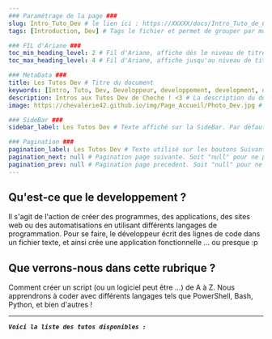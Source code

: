 ---
### Paramétrage de la page ###
slug: Intro_Tuto_Dev # le lien ici : https://XXXXX/docs/Intro_Tuto_de_Cheche
tags: [Introduction, Dev] # Tags le fichier et permet de grouper par mots clef

### FIL d'Ariane ###
toc_min_heading_level: 2 # Fil d'Ariane, affiche dés le niveau de titre 2. Par Défaut : 2
toc_max_heading_level: 4 # Fil d'Ariane, affiche jusqu'au niveau de titre 4. Par défaut : 3

### MetaData ###
title: Les Tutos Dev # Titre du document
keywords: [Intro, Tuto, Dev, Developpeur, developpement, development, developer, Chevalerie] # Mots Clef
description: Intros aux Tutos Dev de Cheche ! <3 # La description du document
image: https://chevalerie42.github.io/img/Page_Accueil/Photo_Dev.jpg # Image utilisé par les liens vers cette page. A 1ere vue il faut privilégier les liens externe

### SideBar ###
sidebar_label: Les Tutos Dev # Texte affiché sur la SideBar. Par défaut ce sera le "title"

### Pagination ###
pagination_label: Les Tutos Dev # Texte utilisé sur les boutons Suivant/Précédent. Par defaut "Title"
pagination_next: null # Pagination page suivante. Soit "null" pour ne pas en ajotuer. Soit dossier/fichier (Réseau/Intro_Reseau)
pagination_prev: null # Pagination page precedent. Soit "null" pour ne pas en ajotuer. Soit dossier/fichier (Réseau/Intro_Reseau)
---

## Qu'est-ce que le developpement ?

Il s'agit de l'action de créer des programmes, des applications, des sites web ou des automatisations en utilisant différents langages de programmation. Pour se faire, le développeur écrit des lignes de code dans un fichier texte, et ainsi crée une application fonctionnelle ... ou presque :p 

## Que verrons-nous dans cette rubrique ?

Comment créer un script (ou un logiciel peut être ...) de A à Z. Nous apprendrons à coder avec différents langages tels que PowerShell, Bash, Python, et bien d'autres !

---

**_`Voici la liste des tutos disponibles :`_**


<DocCardList />